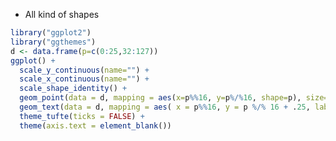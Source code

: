* All kind of shapes

```r
library("ggplot2")
library("ggthemes")
d <- data.frame(p=c(0:25,32:127))
ggplot() +
  scale_y_continuous(name="") +
  scale_x_continuous(name="") +
  scale_shape_identity() +
  geom_point(data = d, mapping = aes(x=p%%16, y=p%/%16, shape=p), size=5, fill="red") +
  geom_text(data = d, mapping = aes( x = p%%16, y = p %/% 16 + .25, label = p), size = 3) +
  theme_tufte(ticks = FALSE) +
  theme(axis.text = element_blank())
```

